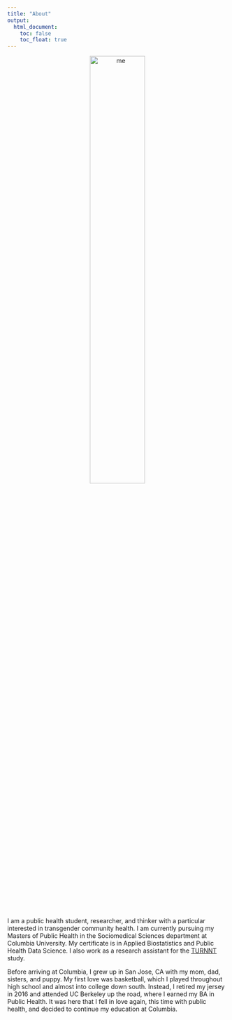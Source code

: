 ```yaml
---
title: "About"
output: 
  html_document:
    toc: false
    toc_float: true
---
```

<center>
<img src="images/me.jpg" alt="me" style="width:50%">
</center>

I am a public health student, researcher, and thinker with a particular interested in transgender community health. I am currently pursuing my Masters of Public Health in the Sociomedical Sciences department at Columbia University. My certificate is in Applied Biostatistics and Public Health Data Science. I also work as a research assistant for the [TURNNT](https://www.turnnt.com/) study.

Before arriving at Columbia, I grew up in San Jose, CA with my mom, dad, sisters, and puppy. My first love was basketball, which I played throughout high school and almost into college down south. Instead, I retired my jersey in 2016 and attended UC Berkeley up the road, where I earned my BA in Public Health. It was here that I fell in love again, this time with public health, and decided to continue my education at Columbia.